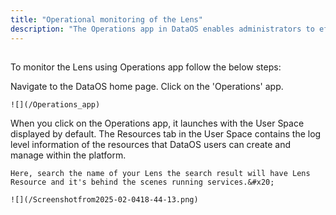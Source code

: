 ```yaml
---
title: "Operational monitoring of the Lens"
description: "The Operations app in DataOS enables administrators to effortlessly track deployed Lens instances. It offers real-time insights into cluster and job performance, user activities, access tags, and resource utilization. This comprehensive monitoring facilitates effective workload performance tracking, historical runtime analysis, and streamlined troubleshooting."
---
```




##

To monitor the Lens  using Operations app follow the below steps:



<Steps>
  <Step title="Go to DataOS ">
    Navigate to the DataOS home page.  Click on the 'Operations' app.

    ![](/Operations_app)
  </Step>

  <Step title="Search Lens">
    When you click on the Operations app, it launches with the User Space displayed by default.  The Resources tab in the User Space contains the log level information of the  resources that DataOS users can create and manage within the platform.



    Here, search the name of your Lens the search result will have Lens Resource and it's behind the scenes running services.&#x20;

    ![](/Screenshotfrom2025-02-0418-44-13.png)





  </Step>
</Steps>
